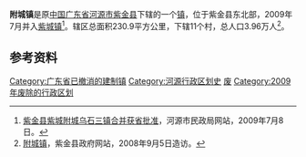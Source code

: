 '''附城镇'''是原[[中华人民共和国|中国]][[广东省|广东省]][[河源市|河源市]][[紫金县|紫金县]]下辖的一个[[镇|镇]]，位于紫金县东北部，2009年7月并入[[紫城镇|紫城镇]]<ref>[http://www.hymz.gov.cn/newsdetail.php?id=475 紫金县紫城附城乌石三镇合并获省批准]{{dead link|date=2018年1月 |bot=InternetArchiveBot |fix-attempted=yes }}，河源市民政局网站，2009年7月8日。</ref>。辖区总面积230.9平方公里，下辖11个村，总人口3.96万人<ref>[http://www.gdzijin.gov.cn/zjzj/zjnj/2005/zqgk/2006/0119/13538.htm 附城镇]{{dead link|date=2018年5月 |bot=InternetArchiveBot |fix-attempted=yes }}，紫金县政府网站，2008年9月5日造访。</ref>。

==参考资料==
<div class="references-small">
<references />
</div>

{{广东行政区划小作品}}
[[Category:广东省已撤消的建制镇|Category:广东省已撤消的建制镇]]
[[Category:河源行政区划史|Category:河源行政区划史]]
[[Category:紫金县行政区划|废]]
[[Category:2009年废除的行政区划|Category:2009年废除的行政区划]]